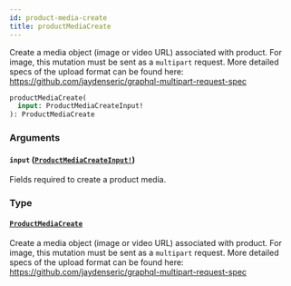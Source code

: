 ```yaml
---
id: product-media-create
title: productMediaCreate
---
```


Create a media object (image or video URL) associated with product. For image, this mutation must be sent as a `multipart` request. More detailed specs of the upload format can be found here: https://github.com/jaydenseric/graphql-multipart-request-spec

```graphql
productMediaCreate(
  input: ProductMediaCreateInput!
): ProductMediaCreate

```

### Arguments

#### `input` ([`ProductMediaCreateInput!`](/docs/developer/api-reference/inputs/product-media-create-input))

Fields required to create a product media.

### Type

#### [`ProductMediaCreate`](/docs/developer/api-reference/objects/product-media-create)

Create a media object (image or video URL) associated with product. For image, this mutation must be sent as a `multipart` request. More detailed specs of the upload format can be found here: https://github.com/jaydenseric/graphql-multipart-request-spec
